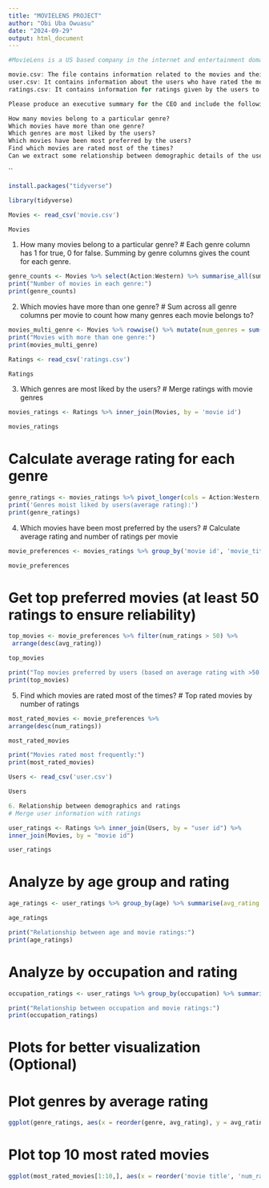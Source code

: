 ```yaml
---
title: "MOVIELENS PROJECT"
author: "Obi Uba Owuasu"
date: "2024-09-29"
output: html_document
---
```

```r
#MovieLens is a US based company in the internet and entertainment domain that has an online database of information related to films, television series, online streaming content – including cast, production crew, trivia, ratings, and fan and critical reviews. You have been hired as an Analyst for the company. You have been provided with the following three datasets, asked to carry out a detailed business intelligence of the data, and come up with some meaningful insights which will help the company to address their users in a better way.

movie.csv: The file contains information related to the movies and their genres. Columns: movie id, movie title, release date, Action, Adventure, Animation, Children’s, Comedy, Crime, Documentary, Drama, Fantasy, Film-Noir, Horror, Musical, Mystery, Romance, Sci-Fi, Thriller, War, Western
user.csv: It contains information about the users who have rated the movies. Columns: user id, age, gender, occupation, zip code
ratings.csv: It contains information for ratings given by the users to a particular movie. Columns: user id, movie id, rating, timestamp

Please produce an executive summary for the CEO and include the following insights:

How many movies belong to a particular genre?
Which movies have more than one genre?
Which genres are most liked by the users?
Which movies have been most preferred by the users?
Find which movies are rated most of the times?
Can we extract some relationship between demographic details of the users and ratings for the movies?
```

``
```r
install.packages("tidyverse")
```
```r
library(tidyverse)
```
```r
Movies <- read_csv('movie.csv')
```
```r
Movies
```
 1. How many movies belong to a particular genre?
 # Each genre column has 1 for true, 0 for false. Summing by genre columns gives the count for each genre.
 
```r
genre_counts <- Movies %>% select(Action:Western) %>% summarise_all(sum)
print("Number of movies in each genre:")
print(genre_counts)
```
 2. Which movies have more than one genre?
 # Sum across all genre columns per movie to count how many genres each movie belongs to?
 
```r
movies_multi_genre <- Movies %>% rowwise() %>% mutate(num_genres = sum(c_across(Action:Western))) %>% filter(num_genres >1) %>% select(`movie title`, num_genres)
print("Movies with more than one genre:")
print(movies_multi_genre)
```
```r
Ratings <- read_csv('ratings.csv')
```
 
```r
Ratings
```
3. Which genres are most liked by the users?
# Merge ratings with movie genres

```r
movies_ratings <- Ratings %>% inner_join(Movies, by = 'movie id')
```
```r
movies_ratings
```

# Calculate average rating for each genre

```r
genre_ratings <- movies_ratings %>% pivot_longer(cols = Action:Western, names_to = 'genre', values_to = 'is_genre') %>% filter(is_genre == 1) %>% group_by(genre) %>% summarise(avg_rating = mean(rating), num_ratings = n()) %>% arrange(desc(avg_rating))
print('Genres moist liked by users(average rating):')
print(genre_ratings)
```
4. Which movies have been most preferred by the users?
# Calculate average rating and number of ratings per movie

```r
movie_preferences <- movies_ratings %>% group_by('movie id', 'movie_title') %>% group_by(avg_rating = mean(rating), num_ratings = n()) %>% arrange(desc(avg_rating))
```

```r
movie_preferences
```

# Get top preferred movies (at least 50 ratings to ensure reliability)

```r
top_movies <- movie_preferences %>% filter(num_ratings > 50) %>%
 arrange(desc(avg_rating))
```

```r
top_movies
```

```r
print("Top movies preferred by users (based on average rating with >50 ratings):")
print(top_movies)
```
5. Find which movies are rated most of the times?
# Top rated movies by number of ratings

```r
most_rated_movies <- movie_preferences %>%
arrange(desc(num_ratings))
```
```r
most_rated_movies
```
```r
print("Movies rated most frequently:")
print(most_rated_movies)
```

```r
Users <- read_csv('user.csv')
```
```r
Users
```

```r
6. Relationship between demographics and ratings
# Merge user information with ratings
```
```r
user_ratings <- Ratings %>% inner_join(Users, by = "user id") %>%
inner_join(Movies, by = "movie id")
```

```r
user_ratings
```

# Analyze by age group and rating

```r
age_ratings <- user_ratings %>% group_by(age) %>% summarise(avg_rating = mean(rating), num_ratings = n()) %>% arrange(desc(avg_rating))
```

```r
age_ratings
```

```r
print("Relationship between age and movie ratings:")
print(age_ratings)
```
# Analyze by occupation and rating

```r
occupation_ratings <- user_ratings %>% group_by(occupation) %>% summarise(avg_rating = mean(rating), num_ratings = n()) %>% arrange(desc(avg_rating))
```

```r
print("Relationship between occupation and movie ratings:")
print(occupation_ratings)
```
# Plots for better visualization (Optional)

# Plot genres by average rating

```r
ggplot(genre_ratings, aes(x = reorder(genre, avg_rating), y = avg_rating)) + geom_col(fill = "red") + coord_flip() + labs(title = "Average Ratings by Genre", x = "Genre", y = "Average Rating")
```

# Plot top 10 most rated movies

```r
ggplot(most_rated_movies[1:10,], aes(x = reorder('movie title', 'num_ratings'), y = num_ratings)) + geom_col(fill = "darkgreen") + coord_flip() + labs(title = "Top 10 Most Rated Movies", x = "Movie", y = "number of Ratings")
```

